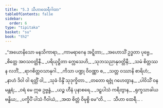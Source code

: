 ```yaml
---
title: "5.3 သီဟာထေရီဂါထာ"
tableOfContents: false
sidebar:
  order: 6
type: "tipitaka"
basket: "su"
book: "th2"
---
```



<DynamicBreadcrumb />

<Division number="77" book="th2">

<Paragraph number="121" type="verses" book="th2">
_“အယောနိသော မနသိကာရာ,_  
_ကာမရာဂေန အဋ္ဋိတာ;_  
_အဟောသိံ ဥဒ္ဓတာ ပုဗ္ဗေ,_  
_စိတ္တေ အဝသဝတ္တိနီ._  

</Paragraph>

</Division>
<Division number="78" book="th2">

<Paragraph number="122" type="verses" book="th2">
_ပရိယုဋ္ဌိတာ က္လေသေဟိ,_  
_သုဘသညာနုဝတ္တိနီ;_  
_သမံ စိတ္တဿ န လဘိံ,_  
_ရာဂစိတ္တဝသာနုဂါ._  

</Paragraph>

</Division>
<Division number="79" book="th2">

<Paragraph number="123" type="verses" book="th2">
_ကိသာ ပဏ္ဍု ဝိဝဏ္ဏာ စ,_  
_သတ္တ ဝဿာနိ စာရိဟံ;_  
_နာဟံ ဒိဝါ ဝါ ရတ္တိံ ဝါ,_  
_သုခံ ဝိန္ဒိံ သုဒုက္ခိတာ._  

</Paragraph>

</Division>
<Division number="80" book="th2">

<Paragraph number="124" type="verses" book="th2">
_တတော ရဇ္ဇုံ ဂဟေတွာန,_  
_ပါဝိသိံ ဝနမန္တရံ;_  
_ဝရံ မေ ဣဓ ဥဗ္ဗန္ဓံ,_  
_ယဉ္စ ဟီနံ ပုနာစရေ._  

</Paragraph>

</Division>
<Division number="81" book="th2">

<Paragraph number="125" type="verses" book="th2">
_ဒဠှပါသံ ကရိတွာန,_  
_ရုက္ခသာခါယ ဗန္ဓိယ;_  
_ပက္ခိပိံ ပါသံ ဂီဝါယံ,_  
_အထ စိတ္တံ ဝိမုစ္စိ မေ”တိ._  


</Paragraph>
</Division>

<Paragraph number="126" type="center" book="th2">
…  သီဟာ ထေရီ… .
</Paragraph>